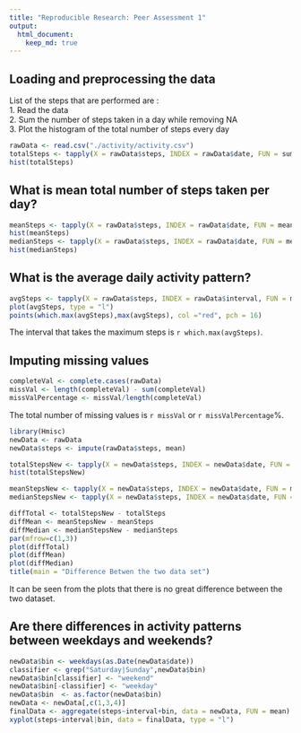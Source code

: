 ```yaml
---
title: "Reproducible Research: Peer Assessment 1"
output: 
  html_document:
    keep_md: true
---
```



## Loading and preprocessing the data
List of the steps that are performed are :  
1. Read the data  
2. Sum the number of steps taken in a day while removing NA  
3. Plot the histogram of the total number of steps every day  
```r
rawData <- read.csv("./activity/activity.csv")
totalSteps <- tapply(X = rawData$steps, INDEX = rawData$date, FUN = sum, na.rm  = TRUE)
hist(totalSteps)
```

## What is mean total number of steps taken per day?

```r
meanSteps <- tapply(X = rawData$steps, INDEX = rawData$date, FUN = mean, na.rm  = TRUE)
hist(meanSteps)
medianSteps <- tapply(X = rawData$steps, INDEX = rawData$date, FUN = median, na.rm  = TRUE)
hist(medianSteps)

```

## What is the average daily activity pattern?

```r
avgSteps <- tapply(X = rawData$steps, INDEX = rawData$interval, FUN = mean, na.rm  = TRUE)
plot(avgSteps, type = "l")
points(which.max(avgSteps),max(avgSteps), col ="red", pch = 16)
```


The interval that takes the maximum steps is `r which.max(avgSteps)`.

## Imputing missing values

```r
completeVal <- complete.cases(rawData)
missVal <- length(completeVal) - sum(completeVal)
missValPercentage <- missVal/length(completeVal)

```


The total number of missing values is `r missVal` or `r missValPercentage`%.  


```r
library(Hmisc)
newData <- rawData
newData$steps <- impute(rawData$steps, mean)

totalStepsNew <- tapply(X = newData$steps, INDEX = newData$date, FUN = sum, na.rm  = TRUE)
hist(totalStepsNew)

meanStepsNew <- tapply(X = newData$steps, INDEX = newData$date, FUN = mean, na.rm  = TRUE)
medianStepsNew <- tapply(X = newData$steps, INDEX = newData$date, FUN = median, na.rm  = TRUE)

diffTotal <- totalStepsNew - totalSteps
diffMean <- meanStepsNew - meanSteps
diffMedian <- medianStepsNew - medianSteps
par(mfrow=c(1,3))
plot(diffTotal)
plot(diffMean)
plot(diffMedian)
title(main = "Difference Betwen the two data set")
```



It can be seen from the plots that there is no great difference between the two dataset.


## Are there differences in activity patterns between weekdays and weekends?

```r
newData$bin <- weekdays(as.Date(newData$date))
classifier <- grep("Saturday|Sunday",newData$bin)
newData$bin[classifier] <- "weekend"
newData$bin[-classifier] <- "weekday"
newData$bin  <- as.factor(newData$bin)
newData <- newData[,c(1,3,4)]
finalData <- aggregate(steps~interval+bin, data = newData, FUN = mean)
xyplot(steps~interval|bin, data = finalData, type = "l")
```

